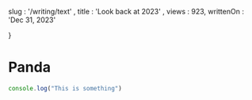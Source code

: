 

  slug : '/writing/text' ,
  title : 'Look back at 2023' ,
  views : 923,
  writtenOn :  'Dec 31, 2023'
  
}

# Panda

```js
console.log("This is something")
```





